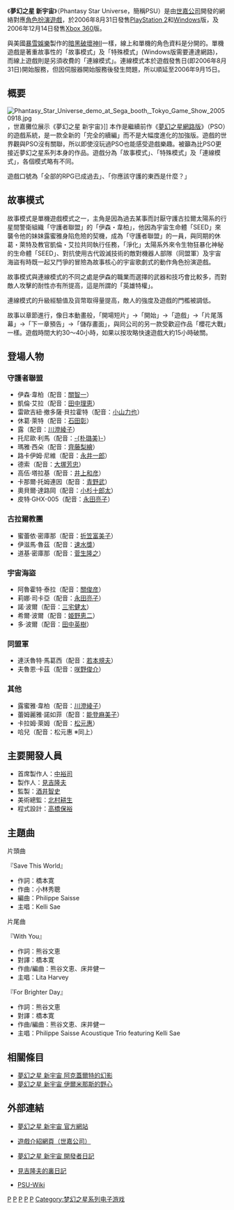 {{noteTA
|G1=Games
| G2 = Sega
|1=zh-cn:梦幻之星 宇宙; zh-tw:夢幻之星 新宇宙;
}}
{{Infobox animanga/Headerofja
|標題= 夢幻之星 新宇宙
|圖像= Phantasystaruniverse.jpg
|尺寸= 
|說明= 
|日文名稱= ファンタシースターユニバース
|英文名稱= Phantasy Star Universe
|假名= ふぁんたしーすたーゆにばーす
|羅馬字= Fantashī Sutā Yunibāsu
|類型= 
}}
{{Infobox animanga/Game
|標題= 
|遊戲類型= [[電子角色扮演遊戲|角色扮演遊戲]]
|使用平臺= [[PlayStation_2|PlayStation 2]]<br />[[Windows|Windows]]<br />[[Xbox_360|Xbox 360]]
|開發團隊= [[世嘉公司|世嘉公司]]（[[Sonic_Team|Sonic Team]]）
|代理商= 
|製作人= 中裕司、見吉隆夫
|監製= 酒井智史
|腳本= 
|人物設定= 
|音樂= 
|媒體= DVD
|遊戲人數= 1人遊戲
|發售日= {{flagicon|Japan}}PS2/Win:2006年8月31日<br />
360:2006年12月14日<br />
PS2/Win廉價版:2007年7月26日
|啟用時期= 2006年8月31日
|售價= 
|銷售數量= 
|對象年齡= 
|周邊界面= 
}}
{{Infobox animanga/Footerofja}}

《'''夢幻之星 新宇宙'''》（Phantasy Star Universe，簡稱PSU）是由[[世嘉公司|世嘉公司]]開發的網絡對應[[電子角色扮演遊戲|角色扮演遊戲]]，於2006年8月31日發售[[PlayStation_2|PlayStation 2]]和[[Windows|Windows]]版，及2006年12月14日發售[[Xbox_360|Xbox 360]]版。

與美國[[暴雪娛樂|暴雪娛樂]]製作的[[暗黑破壞神|暗黑破壞神]]II一樣，線上和單機的角色資料是分開的。單機遊戲是著重故事性的「故事模式」及「特殊模式」(Windows版需要連達網路)，而線上遊戲則是另須收費的「連線模式」。連線模式本於遊戲發售日(即2006年8月31日)開始服務，但因伺服器開始服務後發生問題，所以順延至2006年9月15日。

==概要==
[[File:Phantasy_Star_Universe_demo_at_Sega_booth,_Tokyo_Game_Show_20050918.jpg|thumb]]，世嘉攤位展示《夢幻之星 新宇宙》]]
本作是繼續前作《[[夢幻之星網路版|夢幻之星網路版]]》（PSO）的遊戲系統，是一款全新的「完全的續編」而不是大幅度進化的加強版。遊戲的世界觀與PSO沒有關聯，所以即使沒玩過PSO也能感受遊戲樂趣。被籲為比PSO更接近夢幻之星系列本身的作品。遊戲分為「故事模式」、「特殊模式」及「連線模式」，各個模式略有不同。

遊戲口號為「全部的RPG已成過去」、「你應該守護的東西是什麼？」

==故事模式==
故事模式是單機遊戲模式之一，主角是因為過去某事而討厭守護古拉爾太陽系的行星間警衛組織「守護者聯盟」的「伊森・韋柏」，他因為宇宙生命體「SEED」來襲令他的妹妹露蜜雅身陷危險的契機，成為「守護者聯盟」的一員，與同期的休葛・萊特及教官凱倫・艾拉共同執行任務，「淨化」太陽系外來令生物狂暴化神秘的生命體「SEED」、對抗使用古代毀滅技術的敵對機器人部隊（同盟軍）及宇宙海盜有時既一起又鬥爭的冒險為故事核心的宇宙歌劇式的動作角色扮演遊戲。

故事模式與連線模式的不同之處是伊森的職業而選擇的武器和技巧會比較多，而對敵人攻擊的耐性亦有所提高，這是所謂的「英雄特權」。

連線模式的升級經驗值及貨幣取得量提高，敵人的強度及遊戲的門檻被調低。

故事以章節進行，像日本動畫般，「開場短片」→「開始」→「遊戲」→「片尾落幕」→「下一章預告」→「儲存畫面」，與同公司的另一款受歡迎作品「櫻花大戰」一樣。遊戲時間大約30～40小時，如果以按攻略快速遊戲大約15小時破關。

==登場人物==
===守護者聯盟===
*伊森·韋柏（配音：[[關智一|關智一]]）
*凱倫·艾拉（配音：[[田中理惠_(聲優)|田中理恵]]）
*雷歐吉紐·撤多薩·貝拉霍特（配音：[[小山力也|小山力也]]）
*休葛·萊特（配音：[[石田彰|石田彰]]）
*露（配音：[[川澄綾子|川澄綾子]]）
*托尼歐·利馬（配音：[[朴璐美|-{朴璐美}-]]）
*瑪雅·西朵（配音：[[齊藤梨繪|齊藤梨繪]]）
*路卡伊姆·尼維（配音：[[永井一郎|永井一郎]]）
*德索（配音：[[大塚芳忠|大塚芳忠]]）
*高伍·塔拉基（配音：[[井上和彦|井上和彦]]）
*卡那爾·托姆連因（配音：[[青野武|青野武]]）
*奧貝爾·達路岡（配音：[[小杉十郎太|小杉十郎太]]）
*皮特·GHX-005（配音：[[永田亮子|永田亮子]]）

===古拉爾教團===
*蜜蕾依·密庫那（配音：[[折笠富美子|折笠富美子]]）
*伊滋馬·魯茲（配音：[[速水獎|速水獎]]）
*道基·密庫那（配音：[[菅生隆之|菅生隆之]]）

===宇宙海盜===
*阿魯霍特·泰拉（配音：[[關俊彦|關俊彦]]）
*莉娜·司卡亞（配音：[[永田亮子|永田亮子]]）
*諾·波爾（配音：[[三宅健太|三宅健太]]）
*希爾·波爾（配音：[[姫野恵二|姫野恵二]]）
*多·波爾（配音：[[田中英樹|田中英樹]]）

===同盟軍===
*連沃魯特·馬葛西（配音：[[若本規夫|若本規夫]]）
*夫魯恩·卡茲（配音：[[咲野俊介|咲野俊介]]）

===其他===
*露蜜雅·韋柏（配音：[[川澄綾子|川澄綾子]]）
*蕾姆麗雅·諾如菲（配音：[[能登麻美子|能登麻美子]]）
*卡拉姆·萊姆（配音：[[松元惠|松元惠]]）
*哈兒（配音：松元惠 ※同上）

==主要開發人員==
*首席製作人：[[中裕司|中裕司]]
*製作人：[[見吉隆夫|見吉隆夫]]
*監製：[[酒井智史|酒井智史]]
*美術總監：[[北村耕生|北村耕生]]
*程式設計：[[高橋保裕|高橋保裕]]

== 主題曲 ==
;片頭曲
『Save This World』
*作詞：橋本寛
*作曲：小林秀聰
*編曲：Philippe Saisse
*主唱：Kelli Sae

;片尾曲
『With You』
*作詞：熊谷文恵
*對譯：橋本寛
*作曲/編曲：熊谷文恵、床井健一
*主唱：Lita Harvey

『For Brighter Day』
*作詞：熊谷文恵
*對譯：橋本寛
*作曲/編曲：熊谷文恵、床井健一
*主唱：Philippe Saisse Acoustique Trio featuring Kelli Sae

== 相關條目 ==
*[[夢幻之星_新宇宙_阿克蓋爾特的幻影|夢幻之星 新宇宙 阿克蓋爾特的幻影]]
*[[夢幻之星_新宇宙_伊爾米那斯的野心|夢幻之星 新宇宙 伊爾米那斯的野心]]

==外部連結==
*[https://web.archive.org/web/20070929132440/http://phantasystaruniverse.com/ 夢幻之星 新宇宙 官方網站]
*{{ja}}[http://sega.jp/ps2/psu/ 遊戲介紹網頁（世嘉公司）] {{Wayback|url=http://sega.jp/ps2/psu/ |date=20150902110329 }}
*{{ja}}[https://web.archive.org/web/20070929024447/http://blog.phantasystaruniverse.jp/ 夢幻之星 新宇宙 開發者日記]
*{{ja}}[http://blog.livedoor.jp/takaomiyoshi_pso/ 見吉隆夫的裏日記] {{Wayback|url=http://blog.livedoor.jp/takaomiyoshi_pso/ |date=20190714124142 }}
*{{ja}}[http://suimasen.sakura.ne.jp/aaaphp/ PSU-Wiki] {{Wayback|url=http://suimasen.sakura.ne.jp/aaaphp/ |date=20070304141550 }}

[[Category:2006年电子游戏|P]]
[[Category:PlayStation_2游戏|P]]
[[Category:Xbox_360遊戲|P]]
[[Category:電腦遊戲|P]]
[[Category:多人在線遊戲|P]]
[[Category:梦幻之星系列电子游戏|Category:梦幻之星系列电子游戏]]